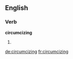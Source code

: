 
==English==

===Verb===
'''circumcizing'''

# {{present participle of|[[circumcize]]}}

[[de:circumcizing]]
[[fr:circumcizing]]